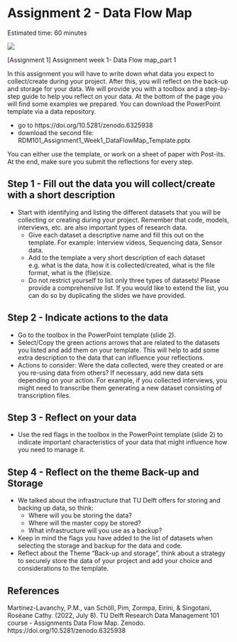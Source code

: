 # Assignment 2 - Data Flow Map {#assignment1}
Estimated time: 60 minutes


![](img/forestgump.gif)

[Assignment 1]
Assignment week 1- Data Flow map_part 1

In this assignment you will have to write down what data you expect to collect/create during your project. 
After this, you will reflect on the back-up and storage for your data. We will provide you with a toolbox and a step-by-step guide to help you reflect on your data. 
At the bottom of the page you will find some examples we prepared. 
You can download the PowerPoint template via a data repository. 

* go to https://doi.org/10.5281/zenodo.6325938 
* download the second file: RDM101_Assignment1_Week1_DataFlowMap_Template.pptx 

You can either use the template, or work on a sheet of paper with Post-its. 
At the end, make sure you submit the reflections for every step.


## Step 1 - Fill out the data you will collect/create with a short description
* Start with identifying and listing the different datasets that you will be collecting or creating during your project. Remember that code, models, interviews, etc. are also important types of research data.
  * Give each dataset a descriptive name and fill this out on the template. 
  For example: Interview videos, Sequencing data, Sensor data.
  * Add to the template a very short description of each dataset e.g. what is the data, how it is collected/created, what is the file format, what is the (file)size.
  * Do not restrict yourself to list only three types of datasets! Please provide a comprehensive list. If you would like to extend the list, you can do so by duplicating the slides we have provided.

## Step 2 - Indicate actions to the data
* Go to the toolbox in the PowerPoint template (slide 2).
* Select/Copy the green actions arrows that are related to the datasets you listed and add them on your template. 
This will help to add some extra description to the data that can influence your reflections.
* Actions to consider: Were the data collected, were they created or are you re-using data from others? 
If necessary, add new data sets depending on your action. 
For example, if you collected interviews, you might need to transcribe them generating a new dataset consisting of transcription files.

## Step 3 - Reflect on your data
*  Use the red flags in the toolbox in the PowerPoint template (slide 2) to indicate important characteristics of your data that might influence how you need to manage it.

## Step 4 - Reflect on the theme Back-up and Storage
* We talked about the infrastructure that TU Delft offers for storing and backing up data, so think: 
    * Where will you be storing the data?
    * Where will the master copy be stored?
    * What infrastructure will you use as a backup? 
* Keep in mind the flags you have added to the list of datasets when selecting the storage and backup for the data and code.
* Reflect about the Theme “Back-up and storage”, think about a strategy to securely store the data of your project and add your choice and considerations to the template.


## References
Martinez-Lavanchy, P.M., van Schöll, Pim, Zormpa, Eirini, & Singotani, Roséane Cathy. (2022, July 8). TU Delft Research Data Management 101 course - Assignments Data Flow Map. Zenodo. https://doi.org/10.5281/zenodo.6325938

